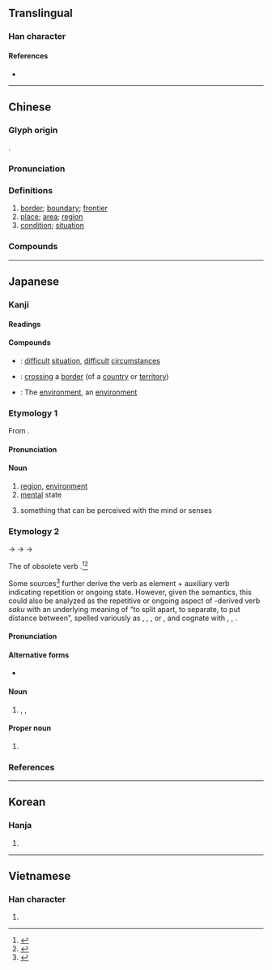 {{character info/new}}
==Translingual==
{{stroke order|strokes=14}}

===Han character===
{{Han char|rn=32|rad=土|as=11|sn=14|four=40116|canj=GYTU|ids=⿰土竟}}

====References====
* {{Han ref|kx=0237.170|dkj=05409|dj=0475.230|hdz=10482.060|uh=5883|ud=22659|bh=B9D2|bd=47570}}

----

==Chinese==
{{zh-forms|alt=㘫-second round simplified}}

===Glyph origin===
{{Han etym}}
{{Han compound|土|竟|ls=psc|c1=s|c2=p|t1=earth}}.

===Pronunciation===
{{zh-pron
|m=jìng
|m-s=
|c=ging2
|c-t=
|g=
|h=pfs=kin
|j=
|md=gīng
|mn=kéng
|mn-t=
|w=2jin
|x=
|mc=y
|oc=y
|cat=n
}}

===Definitions===
{{zh-hanzi}}

# [[border]]; [[boundary]]; [[frontier]]
# [[place]]; [[area]]; [[region]]
# [[condition]]; [[situation]]

===Compounds===
{{zh-der|仙境|四境|公共環境|佳境|境域|人境|地理環境|優境學|保境息民|入境證|化境|佛境|境地|事過境遷|入境簽證|入境|入境問禁|慘境|意境|境頭|心境|出境|境況|境外直航|幻境|入境問俗|勝境|實境|封境|名山勝境|境界|居住環境|國境|境遇|家境|入境隨俗|奇境|大軍壓境|大環境|夢境|學無止境|壓境|人間仙境|太虛幻境|境內|困境|情境|三境|窘境|無人之境|生態環境|時過境遷|格於環境|接境|畫境|環境汙染|環境科學|環境衛生|敵境|漫無止境|無止境|環境醫學|環境設計|萬境歸空|樂境|晚境|環境工程|環境保護|環境|犯境|永無止境|漸入佳境|漸至佳境|本境|止境|處境|蔗境|絕境|身當其境|老境|苦境|過境稅|處境尷尬|蓬萊仙境|蝗蟲過境|驅逐出境|靈境|離境|陷入絕境|順境|身臨其境|鄰境|遞解出境|邊境|過境|險境|越境|逆境|轄境|繞境|縣境|虛擬實境|蓬瀛仙境}}

----

==Japanese==

===Kanji===
{{ja-kanji|grade=5|rs=土11}}

====Readings====
{{ja-readings
|goon=きょう
|kanon=けい
|kun=さかい-
}}

====Compounds====
{{der-top|Compounds}}
* {{ja-r|難境|なんきょう}}: [[difficult]] [[situation]], [[difficult]] [[circumstances]]
* {{ja-r|越境|えっきょう}}: [[crossing]] a [[border]] (of a [[country]] or [[territory]])
* {{ja-r|環境|かんきょう}}: The [[environment]], an [[environment]]
{{der-bottom}}

{{wikipedia|lang=ja}}

===Etymology 1===
{{ja-kanjitab|きょう|yomi=o}}

From {{etyl|ltc|ja|sort=きょう}} {{m|zh|境|tr=kjæng<sup>X</sup>}}.

====Pronunciation====
{{ja-pron|yomi=goon|きょう|acc=1|acc_ref=DJR}}

====Noun====
{{ja-noun|きょう|hhira=きやう}}

# [[region]], [[environment]]
# [[mental]] state
# {{lb|ja|Buddhism|sort=きょう}} something that can be perceived with the mind or senses

===Etymology 2===
{{ja-kanjitab|さかい|yomi=k}}

{{IPAchar|/sakapi/}} → {{IPAchar|/sakaɸi/}} → {{IPAchar|/sakahi/}} → {{IPAchar|/sakai/}}

The {{m|ja|連用形|tr=ren'yōkei||continuative or stem form}} of obsolete verb {{m|ja|境う|tr=sakau||to divide, to form a boundary between things}}.<ref name="KDJ">{{R:Kokugo Dai Jiten}}</ref><ref name="DJR">{{R:Daijirin}}</ref>

Some sources<ref name="KDJ">{{R:Kokugo Dai Jiten}}</ref> further derive the verb as {{der|ja|ojp|sort=さかい|-}} element {{m|ja|境|tr=saka||division, border, boundary}} + auxiliary verb {{m|ja|ふ|tr=fu}} indicating repetition or ongoing state. However, given the semantics, this could also be analyzed as the repetitive or ongoing aspect of {{der|ja|ojp|sort=さかい|-}}-derived verb ''saku'' with an underlying meaning of “to split apart, to separate, to put distance between”, spelled variously as {{m|ja|割く}}, {{m|ja|裂く}}, {{m|ja|離く}}, or {{m|ja|放く}}, and cognate with {{m|ja|咲く|tr=saku||to bloom|pos=from the idea of the blooms splitting open}}, {{m|ja|栄える|tr=sakaeru||to prosper|pos=extended from the ''bloom'' sense}}, {{m|ja|盛ん|tr=sakan||prospering, fluorishing}}.

====Pronunciation====
{{ja-pron|yomi=k|さかい|acc=2|acc_ref=DJR}}

====Alternative forms====
* {{ja-l|界}} {{qualifier|less common}}

====Noun====
{{ja-noun|さかい|hhira=さかひ}}

# {{l|en|border}}, {{l|en|boundary}}, {{l|en|limits}}

====Proper noun====
{{ja-pos|proper|さかい|hhira=さかひ}}

# {{surname|lang=ja|sort=さかい}}

===References===
<references/>

----

==Korean==

===Hanja===
{{ko-hanja|hangeul=경|rv=gyeong|mr=kyŏng}}

# {{defn|lang=ko|sort=土11}}

----

==Vietnamese==

===Han character===
{{vi-hantu|[[cảnh]]|rs=土11}}

# {{defn|lang=vi|sort=土11}}